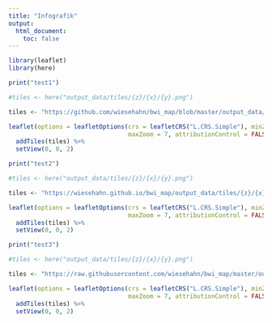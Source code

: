 ```yaml
---
title: "Infografik"
output: 
  html_document:
    toc: false
---
```


```r
library(leaflet)
library(here)

print("test1")

#tiles <- here("output_data/tiles/{z}/{x}/{y}.png")

tiles <- "https://github.com/wiesehahn/bwi_map/blob/master/output_data/tiles/{z}/{x}/{y}.png?raw=true"

leaflet(options = leafletOptions(crs = leafletCRS("L.CRS.Simple"), minZoom = 0, 
                                 maxZoom = 7, attributionControl = FALSE)) %>% 
  addTiles(tiles) %>% 
  setView(0, 0, 2)

```


```r
print("test2")

#tiles <- here("output_data/tiles/{z}/{x}/{y}.png")

tiles <- "https://wiesehahn.github.io/bwi_map/output_data/tiles/{z}/{x}/{y}.png"

leaflet(options = leafletOptions(crs = leafletCRS("L.CRS.Simple"), minZoom = 0, 
                                 maxZoom = 7, attributionControl = FALSE)) %>% 
  addTiles(tiles) %>% 
  setView(0, 0, 2)

```


```r
print("test3")

#tiles <- here("output_data/tiles/{z}/{x}/{y}.png")

tiles <- "https://raw.githubusercontent.com/wiesehahn/bwi_map/master/output_data/tiles/{z}/{x}/{y}.png"

leaflet(options = leafletOptions(crs = leafletCRS("L.CRS.Simple"), minZoom = 0, 
                                 maxZoom = 7, attributionControl = FALSE)) %>% 
  addTiles(tiles) %>% 
  setView(0, 0, 2)

```

